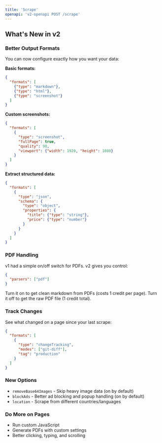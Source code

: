```yaml
---
title: 'Scrape'
openapi: 'v2-openapi POST /scrape'
---
```


## What's New in v2

### Better Output Formats
You can now configure exactly how you want your data:

**Basic formats:**
```json
{
  "formats": [
    {"type": "markdown"},
    {"type": "html"},
    {"type": "screenshot"}
  ]
}
```

**Custom screenshots:**
```json
{
  "formats": [
    {
      "type": "screenshot",
      "fullPage": true,
      "quality": 90,
      "viewport": {"width": 1920, "height": 1080}
    }
  ]
}
```

**Extract structured data:**
```json
{
  "formats": [
    {
      "type": "json",
      "schema": {
        "type": "object",
        "properties": {
          "title": {"type": "string"},
          "price": {"type": "number"}
        }
      }
    }
  ]
}
```

### PDF Handling
v1 had a simple on/off switch for PDFs. v2 gives you control:

```json
{
  "parsers": ["pdf"]
}
```

Turn it on to get clean markdown from PDFs (costs 1 credit per page). Turn it off to get the raw PDF file (1 credit total).

### Track Changes
See what changed on a page since your last scrape:

```json
{
  "formats": [
    {
      "type": "changeTracking",
      "modes": ["git-diff"],
      "tag": "production"
    }
  ]
}
```

### New Options
- `removeBase64Images` - Skip heavy image data (on by default)
- `blockAds` - Better ad blocking and popup handling (on by default)  
- `location` - Scrape from different countries/languages

### Do More on Pages
- Run custom JavaScript
- Generate PDFs with custom settings
- Better clicking, typing, and scrolling
